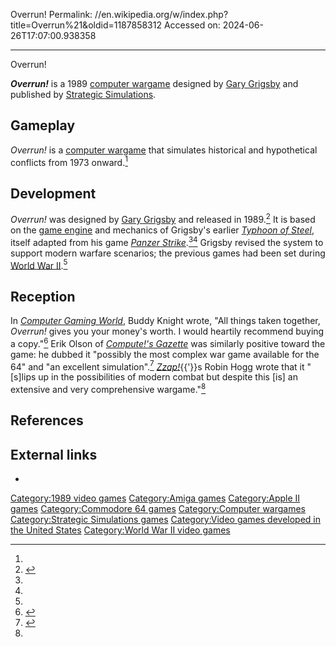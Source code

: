 Overrun!
Permalink: //en.wikipedia.org/w/index.php?title=Overrun%21&oldid=1187858312
Accessed on: 2024-06-26T17:07:00.938358



------
Overrun!
{{Expand French|Overrun!|topic=|date=October 2020}}

{{Infobox video game
| title = Overrun!
| image = Overrun 1989 video game box.png
| caption = 
| developer = 
| publisher = [[Strategic Simulations]]
| designer = [[Gary Grigsby]]
| released = 1989
| genre = [[Computer wargame]]
| platforms = [[Apple II]], [[Amiga]], [[Commodore 64]]
}}

'''''Overrun!''''' is a 1989 [[computer wargame]] designed by [[Gary Grigsby]] and published by [[Strategic Simulations]]. 

==Gameplay==
''Overrun!'' is a [[computer wargame]] that simulates historical and hypothetical conflicts from 1973 onward.<ref name=zzap />

==Development==
''Overrun!'' was designed by [[Gary Grigsby]] and released in 1989.<ref name=guru>{{cite magazine | author=Emrich, Alan | title=The Pioneering Spirit of a Wargame Guru | date=September 1995 | issue=134 | magazine=[[Computer Gaming World]] | pages=201, 202, 204 }}</ref> It is based on the [[game engine]] and mechanics of Grigsby's earlier ''[[Typhoon of Steel (video game)|Typhoon of Steel]]'', itself adapted from his game ''[[Panzer Strike]]''.<ref name=zzap /><ref name=guru /> Grigsby revised the system to support modern warfare scenarios; the previous games had been set during [[World War II]].<ref name=cgwrev />

==Reception==
{{Video game reviews
| rev1 = ''[[Zzap!64|Zzap!]]''
| rev1Score = 80%<ref name=zzap>{{cite journal | author=Hogg, Robin | title=''Overrun!'' | date=July 1989 | journal=[[Zzap!64|Zzap!]] | issue=51 | page=61 }}</ref>
}}
In ''[[Computer Gaming World]]'', Buddy Knight wrote, "All things taken together, ''Overrun!'' gives you your money's worth. I would heartily recommend buying a copy."<ref name=cgwrev>{{cite magazine | author=Knight, Buddy | title=''Overrun!'' - Strategic Simulations' Simulation of Modern Warfare | issue=61 | date=July 1989 | magazine=[[Computer Gaming World]] | pages=28, 29 }}</ref> Erik Olson of ''[[Compute!'s Gazette]]'' was similarly positive toward the game: he dubbed it "possibly the most complex war game available for the 64" and "an excellent simulation".<ref name=compute>{{cite journal | author=Olson, Erik | title=Reviews; ''Overrun!'' | volume=7 | number=10 |  journal=[[Compute!'s Gazette]] | date=October 1989 | page=20 }}</ref> ''[[Zzap!64|Zzap!]]''{{'}}s Robin Hogg wrote that it "[s]lips up in the possibilities of modern combat but despite this [is] an extensive and very comprehensive wargame."<ref name=zzap />

==References==
<references />

==External links==
*{{MobyGames|/overrun}}

{{Gary Grigsby}}

[[Category:1989 video games]]
[[Category:Amiga games]]
[[Category:Apple II games]]
[[Category:Commodore 64 games]]
[[Category:Computer wargames]]
[[Category:Strategic Simulations games]]
[[Category:Video games developed in the United States]]
[[Category:World War II video games]]